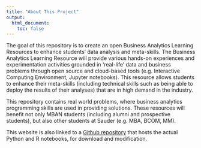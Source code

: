 ```yaml
---
title: "About This Project"
output:
  html_document:
    toc: false
---
```


The goal of this repository is to create an open Business Analytics Learning Resources to enhance students’ data analysis and meta-skills. The Business Analytics Learning Resource will provide various hands-on experiences and experimentation activities grounded in ‘real-life’ data and business problems through open source and cloud-based tools (e.g. Interactive Computing Environment, Jupyter notebooks).  This resource  allows students to enhance their meta-skills (including technical skills such as being able to deploy the results of their analyses) that are in high demand in the industry. 

This repository contains real world problems, where business analytics programming skills are used in providing solutions. These resources will benefit not only MBAN students (including alumni and prospective students), but also other students at Sauder (e.g. MBA, BCOM, MM). 

This website is also linked to a [Github repository](https://github.com/Master-of-Business-Analytics/Code_repository) that hosts the actual Python and R notebooks, for download and modification. 
 